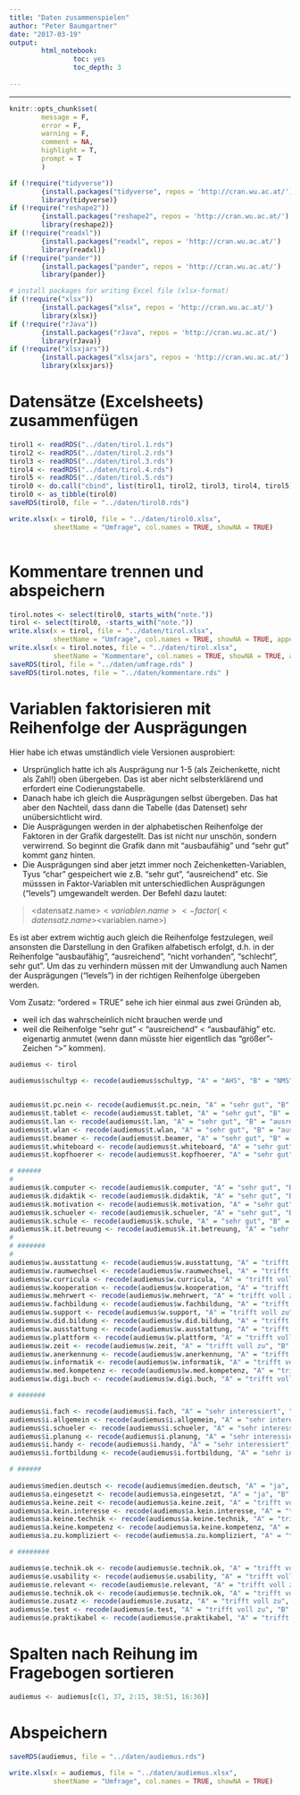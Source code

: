 ```yaml
---
title: "Daten zusammenspielen"
author: "Peter Baumgartner"
date: "2017-03-19"
output: 
        html_notebook:
                toc: yes
                toc_depth: 3
                
---
```

***

```r
knitr::opts_chunk$set(
        message = F,
        error = F,
        warning = F,
        comment = NA,
        highlight = T,
        prompt = T
        )

if (!require("tidyverse")) 
        {install.packages("tidyverse", repos = 'http://cran.wu.ac.at/')
        library(tidyverse)}
if (!require("reshape2"))
        {install.packages("reshape2", repos = 'http://cran.wu.ac.at/')
        library(reshape2)}
if (!require("readxl"))
        {install.packages("readxl", repos = 'http://cran.wu.ac.at/')
        library(readxl)}
if (!require("pander"))
        {install.packages("pander", repos = 'http://cran.wu.ac.at/')
        library(pander)}

# install packages for writing Excel file (xlsx-format)
if (!require("xlsx")) 
        {install.packages("xlsx", repos = 'http://cran.wu.ac.at/')
        library(xlsx)}
if (!require("rJava"))
        {install.packages("rJava", repos = 'http://cran.wu.ac.at/')
        library(rJava)}
if (!require("xlsxjars"))
        {install.packages("xlsxjars", repos = 'http://cran.wu.ac.at/')
        library(xlsxjars)}


```

# Datensätze (Excelsheets) zusammenfügen

```r


tirol1 <- readRDS("../daten/tirol.1.rds")
tirol2 <- readRDS("../daten/tirol.2.rds")
tirol3 <- readRDS("../daten/tirol.3.rds")
tirol4 <- readRDS("../daten/tirol.4.rds")
tirol5 <- readRDS("../daten/tirol.5.rds")
tirol0 <- do.call("cbind", list(tirol1, tirol2, tirol3, tirol4, tirol5))
tirol0 <- as_tibble(tirol0)
saveRDS(tirol0, file = "../daten/tirol0.rds")

write.xlsx(x = tirol0, file = "../daten/tirol0.xlsx",
           sheetName = "Umfrage", col.names = TRUE, showNA = TRUE)
      
```



# Kommentare trennen und abspeichern
```r
tirol.notes <- select(tirol0, starts_with("note."))
tirol <- select(tirol0, -starts_with("note."))
write.xlsx(x = tirol, file = "../daten/tirol.xlsx", 
           sheetName = "Umfrage", col.names = TRUE, showNA = TRUE, append = FALSE) 
write.xlsx(x = tirol.notes, file = "../daten/tirol.xlsx", 
           sheetName = "Kommentare", col.names = TRUE, showNA = TRUE, append = TRUE) 
saveRDS(tirol, file = "../daten/umfrage.rds" )
saveRDS(tirol.notes, file = "../daten/kommentare.rds" )
```

# Variablen faktorisieren mit Reihenfolge der Ausprägungen

Hier habe ich etwas umständlich viele Versionen ausprobiert:

* Ursprünglich hatte ich als Ausprägung nur 1-5 (als Zeichenkette, nicht als Zahl!) oben übergeben. Das ist aber nicht selbsterklärend und erfordert eine Codierungstabelle. 
* Danach habe ich gleich die Ausprägungen selbst übergeben. Das hat aber den Nachteil, dass dann die Tabelle (das Datenset) sehr unübersichtlicht wird. 
* Die Ausprägungen werden in der alphabetischen Reihenfolge der Faktoren in der Grafik dargestellt. Das ist nicht nur unschön, sondern verwirrend. So beginnt die Grafik dann mit "ausbaufähig" und "sehr gut" kommt ganz hinten.
* Die Ausprägungen sind aber jetzt immer noch Zeichenketten-Variablen, Tyus "char" gespeichert wie z.B. "sehr gut", "ausreichend" etc. Sie müsssen in Faktor-Variablen mit unterschiedlichen Ausprägungen ("levels") umgewandelt werden. Der Befehl dazu lautet:

> <datensatz.name>$<variablen.name> <- factor(<datensatz.name>$<variablen.name>)

Es ist aber extrem wichtig auch gleich die Reihenfolge festzulegen, weil ansonsten die Darstellung in den Grafiken alfabetisch erfolgt, d.h. in der Reihenfolge "ausbaufähig", "ausreichend", "nicht vorhanden", "schlecht", sehr gut". Um das zu verhindern müssen mit der Umwandlung auch Namen der Ausprägungen ("levels") in der richtigen Reihenfolge übergeben werden. 

Vom Zusatz: "ordered = TRUE" sehe ich hier einmal aus zwei Gründen ab, 

* weil ich das wahrscheinlich nicht brauchen werde und
* weil die Reihenfolge "sehr gut" < "ausreichend" < "ausbaufähig" etc. eigenartig anmutet (wenn dann müsste hier eigentlich das "größer"-Zeichen ">" kommen).

```r

audiemus <- tirol

audiemus$schultyp <- recode(audiemus$schultyp, "A" = "AHS", "B" = "NMS", "C" = "PTS")


audiemus$t.pc.nein <- recode(audiemus$t.pc.nein, "A" = "sehr gut", "B" = "ausreichend", "C" = "ausbaufähig", "D" = "schlecht", "E" = "nicht vorhanden")
audiemus$t.tablet <- recode(audiemus$t.tablet, "A" = "sehr gut", "B" = "ausreichend", "C" = "ausbaufähig", "D" = "schlecht", "E" = "nicht vorhanden")
audiemus$t.lan <- recode(audiemus$t.lan, "A" = "sehr gut", "B" = "ausreichend", "C" = "ausbaufähig", "D" = "schlecht", "E" = "nicht vorhanden")
audiemus$t.wlan <- recode(audiemus$t.wlan, "A" = "sehr gut", "B" = "ausreichend", "C" = "ausbaufähig", "D" = "schlecht", "E" = "nicht vorhanden")
audiemus$t.beamer <- recode(audiemus$t.beamer, "A" = "sehr gut", "B" = "ausreichend", "C" = "ausbaufähig", "D" = "schlecht", "E" = "nicht vorhanden")
audiemus$t.whiteboard <- recode(audiemus$t.whiteboard, "A" = "sehr gut", "B" = "ausreichend", "C" = "ausbaufähig", "D" = "schlecht", "E" = "nicht vorhanden")
audiemus$t.kopfhoerer <- recode(audiemus$t.kopfhoerer, "A" = "sehr gut", "B" = "ausreichend", "C" = "ausbaufähig", "D" = "schlecht", "E" = "nicht vorhanden")

# ######
# 
audiemus$k.computer <- recode(audiemus$k.computer, "A" = "sehr gut", "B" = "gut", "C" = "ausreichend", "D" = "verbesserungswürdig", "E" = "schlecht")
audiemus$k.didaktik <- recode(audiemus$k.didaktik, "A" = "sehr gut", "B" = "gut", "C" = "ausreichend", "D" = "verbesserungswürdig", "E" = "schlecht")
audiemus$k.motivation <- recode(audiemus$k.motivation, "A" = "sehr gut", "B" = "gut", "C" = "ausreichend", "D" = "verbesserungswürdig", "E" = "schlecht")
audiemus$k.schueler <- recode(audiemus$k.schueler, "A" = "sehr gut", "B" = "gut", "C" = "ausreichend", "D" = "verbesserungswürdig", "E" = "schlecht")
audiemus$k.schule <- recode(audiemus$k.schule, "A" = "sehr gut", "B" = "gut", "C" = "ausreichend", "D" = "verbesserungswürdig", "E" = "schlecht")
audiemus$k.it.betreuung <- recode(audiemus$k.it.betreuung, "A" = "sehr gut", "B" = "gut", "C" = "ausreichend", "D" = "verbesserungswürdig", "E" = "schlecht")
# 
# #######
# 
audiemus$w.ausstattung <- recode(audiemus$w.ausstattung, "A" = "trifft voll zu", "B" = "trifft weitgehend zu", "C" = "trifft überwiegend zu","D" = "trifft eher nicht zu", "E" = "trifft gar nicht zu")
audiemus$w.raumwechsel <- recode(audiemus$w.raumwechsel, "A" = "trifft voll zu", "B" = "trifft weitgehend zu", "C" = "trifft überwiegend zu","D" = "trifft eher nicht zu", "E" = "trifft gar nicht zu")
audiemus$w.curricula <- recode(audiemus$w.curricula, "A" = "trifft voll zu", "B" = "trifft weitgehend zu", "C" = "trifft überwiegend zu","D" = "trifft eher nicht zu", "E" = "trifft gar nicht zu")
audiemus$w.kooperation <- recode(audiemus$w.kooperation, "A" = "trifft voll zu", "B" = "trifft weitgehend zu", "C" = "trifft überwiegend zu","D" = "trifft eher nicht zu", "E" = "trifft gar nicht zu")
audiemus$w.mehrwert <- recode(audiemus$w.mehrwert, "A" = "trifft voll zu", "B" = "trifft weitgehend zu", "C" = "trifft überwiegend zu","D" = "trifft eher nicht zu", "E" = "trifft gar nicht zu")
audiemus$w.fachbildung <- recode(audiemus$w.fachbildung, "A" = "trifft voll zu", "B" = "trifft weitgehend zu", "C" = "trifft überwiegend zu","D" = "trifft eher nicht zu", "E" = "trifft gar nicht zu")
audiemus$w.support <- recode(audiemus$w.support, "A" = "trifft voll zu", "B" = "trifft weitgehend zu", "C" = "trifft überwiegend zu","D" = "trifft eher nicht zu", "E" = "trifft gar nicht zu")
audiemus$w.did.bildung <- recode(audiemus$w.did.bildung, "A" = "trifft voll zu", "B" = "trifft weitgehend zu", "C" = "trifft überwiegend zu","D" = "trifft eher nicht zu", "E" = "trifft gar nicht zu")
audiemus$w.ausstattung <- recode(audiemus$w.ausstattung, "A" = "trifft voll zu", "B" = "trifft weitgehend zu", "C" = "trifft überwiegend zu","D" = "trifft eher nicht zu", "E" = "trifft gar nicht zu")
audiemus$w.plattform <- recode(audiemus$w.plattform, "A" = "trifft voll zu", "B" = "trifft weitgehend zu", "C" = "trifft überwiegend zu","D" = "trifft eher nicht zu", "E" = "trifft gar nicht zu")
audiemus$w.zeit <- recode(audiemus$w.zeit, "A" = "trifft voll zu", "B" = "trifft weitgehend zu", "C" = "trifft überwiegend zu","D" = "trifft eher nicht zu", "E" = "trifft gar nicht zu")
audiemus$w.anerkennung <- recode(audiemus$w.anerkennung, "A" = "trifft voll zu", "B" = "trifft weitgehend zu", "C" = "trifft überwiegend zu","D" = "trifft eher nicht zu", "E" = "trifft gar nicht zu")
audiemus$w.informatik <- recode(audiemus$w.informatik, "A" = "trifft voll zu", "B" = "trifft weitgehend zu", "C" = "trifft überwiegend zu","D" = "trifft eher nicht zu", "E" = "trifft gar nicht zu")
audiemus$w.med.kompetenz <- recode(audiemus$w.med.kompetenz, "A" = "trifft voll zu", "B" = "trifft weitgehend zu", "C" = "trifft überwiegend zu","D" = "trifft eher nicht zu", "E" = "trifft gar nicht zu")
audiemus$w.digi.buch <- recode(audiemus$w.digi.buch, "A" = "trifft voll zu", "B" = "trifft weitgehend zu", "C" = "trifft überwiegend zu","D" = "trifft eher nicht zu", "E" = "trifft gar nicht zu")

# #######

audiemus$i.fach <- recode(audiemus$i.fach, "A" = "sehr interessiert", "B" = "interessiert", "C" = "nicht interessiert")
audiemus$i.allgemein <- recode(audiemus$i.allgemein, "A" = "sehr interessiert", "B" = "interessiert", "C" = "nicht interessiert")
audiemus$i.schueler <- recode(audiemus$i.schueler, "A" = "sehr interessiert", "B" = "interessiert", "C" = "nicht interessiert")
audiemus$i.planung <- recode(audiemus$i.planung, "A" = "sehr interessiert", "B" = "interessiert", "C" = "nicht interessiert")
audiemus$i.handy <- recode(audiemus$i.handy, "A" = "sehr interessiert", "B" = "interessiert", "C" = "nicht interessiert")
audiemus$i.fortbildung <- recode(audiemus$i.fortbildung, "A" = "sehr interessiert", "B" = "interessiert", "C" = "nicht interessiert")

# ######
 
audiemus$medien.deutsch <- recode(audiemus$medien.deutsch, "A" = "ja", "B" = "manchmal", "C" = "fast nie", "D" = "nein")
audiemus$a.eingesetzt <- recode(audiemus$a.eingesetzt, "A" = "ja", "B" = "nein")
audiemus$a.keine.zeit <- recode(audiemus$a.keine.zeit, "A" = "trifft voll zu", "B" = "trifft weitgehend zu", "C" = "trifft überwiegend zu","D" = "trifft eher nicht zu", "E" = "trifft gar nicht zu")
audiemus$a.kein.interesse <- recode(audiemus$a.kein.interesse, "A" = "trifft voll zu", "B" = "trifft weitgehend zu", "C" = "trifft überwiegend zu","D" = "trifft eher nicht zu", "E" = "trifft gar nicht zu")
audiemus$a.keine.technik <- recode(audiemus$a.keine.technik, "A" = "trifft voll zu", "B" = "trifft weitgehend zu", "C" = "trifft überwiegend zu","D" = "trifft eher nicht zu", "E" = "trifft gar nicht zu")
audiemus$a.keine.kompetenz <- recode(audiemus$a.keine.kompetenz, "A" = "trifft voll zu", "B" = "trifft weitgehend zu", "C" = "trifft überwiegend zu","D" = "trifft eher nicht zu", "E" = "trifft gar nicht zu")
audiemus$a.zu.kompliziert <- recode(audiemus$a.zu.kompliziert, "A" = "trifft voll zu", "B" = "trifft weitgehend zu", "C" = "trifft überwiegend zu","D" = "trifft eher nicht zu", "E" = "trifft gar nicht zu")

# ########

audiemus$e.technik.ok <- recode(audiemus$e.technik.ok, "A" = "trifft voll zu", "B" = "trifft weitgehend zu", "C" = "trifft überwiegend zu","D" = "trifft eher nicht zu", "E" = "trifft gar nicht zu")
audiemus$e.usability <- recode(audiemus$e.usability, "A" = "trifft voll zu", "B" = "trifft weitgehend zu", "C" = "trifft überwiegend zu","D" = "trifft eher nicht zu", "E" = "trifft gar nicht zu")
audiemus$e.relevant <- recode(audiemus$e.relevant, "A" = "trifft voll zu", "B" = "trifft weitgehend zu", "C" = "trifft überwiegend zu","D" = "trifft eher nicht zu", "E" = "trifft gar nicht zu")
audiemus$e.technik.ok <- recode(audiemus$e.technik.ok, "A" = "trifft voll zu", "B" = "trifft weitgehend zu", "C" = "trifft überwiegend zu","D" = "trifft eher nicht zu", "E" = "trifft gar nicht zu")
audiemus$e.zusatz <- recode(audiemus$e.zusatz, "A" = "trifft voll zu", "B" = "trifft weitgehend zu", "C" = "trifft überwiegend zu","D" = "trifft eher nicht zu", "E" = "trifft gar nicht zu")
audiemus$e.test <- recode(audiemus$e.test, "A" = "trifft voll zu", "B" = "trifft weitgehend zu", "C" = "trifft überwiegend zu","D" = "trifft eher nicht zu", "E" = "trifft gar nicht zu")
audiemus$e.praktikabel <- recode(audiemus$e.praktikabel, "A" = "trifft voll zu", "B" = "trifft weitgehend zu", "C" = "trifft überwiegend zu","D" = "trifft eher nicht zu", "E" = "trifft gar nicht zu")


```

# Spalten nach Reihung im Fragebogen sortieren

```r
audiemus <- audiemus[c(1, 37, 2:15, 38:51, 16:36)]
```

# Abspeichern
```r
saveRDS(audiemus, file = "../daten/audiemus.rds")

write.xlsx(x = audiemus, file = "../daten/audiemus.xlsx",
           sheetName = "Umfrage", col.names = TRUE, showNA = TRUE)
      
```

